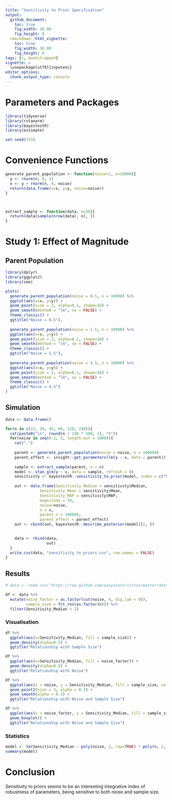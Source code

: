```yaml
---
title: "Sensitivity to Prior Specification"
output: 
  github_document:
    toc: true
    fig_width: 10.08
    fig_height: 6
  rmarkdown::html_vignette:
    toc: true
    fig_width: 10.08
    fig_height: 6
tags: [r, bootstrapped]
vignette: >
  \usepackage[utf8]{inputenc}
editor_options: 
  chunk_output_type: console
---
```



# Parameters and Packages


```r
library(tidyverse)
library(rstanarm)
library(bayestestR)
library(estimate)

set.seed(333)
```



# Convenience Functions


```r
generate_parent_population <- function(noise=1, n=10000){
  y <- rnorm(n, 0, 1)
  x <- y + rnorm(n, 0, noise)
  return(data.frame(x=x, y=y, noise=noise))
}



extract_sample <- function(data, n=30){
  return(data[sample(nrow(data), n), ])
}
```


# Study 1: Effect of Magnitude

## Parent Population
```r
library(dplyr)
library(ggplot2)
library(see)

plots(
  generate_parent_population(noise = 0.5, n = 10000) %>% 
  ggplot(aes(x=x, y=y)) +
  geom_point(size = 2, alpha=0.1, shape=16) +
  geom_smooth(method = "lm", se = FALSE) +
  theme_classic() +
  ggtitle("Noise = 0.5"),  
  
  generate_parent_population(noise = 1.5, n = 10000) %>% 
  ggplot(aes(x=x, y=y)) +
  geom_point(size = 2, alpha=0.1, shape=16) +
  geom_smooth(method = "lm", se = FALSE) +
  theme_classic() +
  ggtitle("Noise = 1.5"), 
  
  generate_parent_population(noise = 4.5, n = 10000) %>% 
  ggplot(aes(x=x, y=y)) +
  geom_point(size = 2, alpha=0.1, shape=16) +
  geom_smooth(method = "lm", se = FALSE) +
  theme_classic() +
  ggtitle("Noise = 4.5")
)
```

## Simulation

```r
data <- data.frame()

for(n in c(15, 30, 45, 60, 120, 240)){
  cat(paste0("\n", round(n / 240 * 100, 1), "%"))
  for(noise in seq(0.1, 5, length.out = 1000)){
    cat(".")
    
    parent <- generate_parent_population(noise = noise, n = 100000)
    parent_effect <- insight::get_parameters(lm(y ~ x, data = parent))[2, 2]
    
    sample <- extract_sample(parent, n = n)
    model <- stan_glm(y ~ x, data = sample, refresh = 0)
    sensitivity <- bayestestR::sensitivity_to_prior(model, index = c("Median", "Mean", "MAP"), magnitude = 10)
  
    out <- data.frame(Sensitivity_Median = sensitivity$Median,
               Sensitivity_Mean = sensitivity$Mean,
               Sensitivity_MAP = sensitivity$MAP,
               magnitude = 10,
               noise=noise,
               n = n,
               parent_n = 100000,
               parent_effect = parent_effect)
    out <- cbind(out, bayestestR::describe_posterior(model)[2, ])

  
    data <- rbind(data, 
                  out)
  }
  write.csv(data, "sensitivity_to_priors.csv", row.names = FALSE)
}


```



## Results

```r
# data <- read.csv("https://raw.github.com/easystats/circus/master/data/sensitivity_to_priors.csv")

df <- data %>% 
  mutate(noise_factor = as.factor(cut(noise, 4, dig.lab = 0)),
         sample_size = fct_rev(as.factor(n))) %>% 
  filter(Sensitivity_Median < 2)
```

### Visualisation

```r
df %>% 
  ggplot(aes(x=Sensitivity_Median, fill = sample_size)) +
  geom_density(alpha=0.5) + 
  ggtitle("Relationship with Sample Size")
```

```r
df %>% 
  ggplot(aes(x=Sensitivity_Median, fill = noise_factor)) +
  geom_density(alpha=0.5) + 
  ggtitle("Relationship with Noise")
```

```r
df %>% 
  ggplot(aes(x = noise, y = Sensitivity_Median, fill = sample_size, color = sample_size)) +
  geom_point2(size = 3, alpha = 0.3) +
  geom_smooth(alpha = 0.3) +
  ggtitle("Relationship with Noise and Sample Size")
```

```r
df %>% 
  ggplot(aes(x = noise_factor, y = Sensitivity_Median, fill = sample_size)) +
  geom_boxplot() + 
  ggtitle("Relationship with Noise and Sample Size")
```




### Statistics

```r
model <- lm(Sensitivity_Median ~ poly(noise, 2, raw=TRUE) * poly(n, 2, raw=TRUE), data=df)
summary(model)
```

# Conclusion

Sensitivity to priors seems to be an interesting integrative index of robustness of parameters, being sensitive to both noise and sample size.

